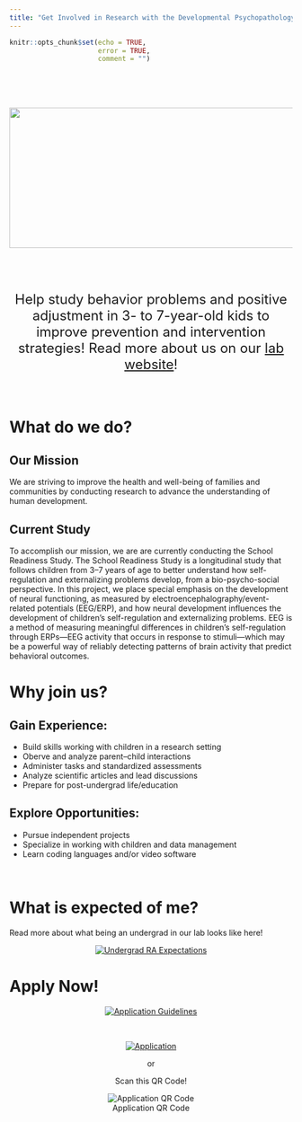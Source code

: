 ```yaml
---
title: "Get Involved in Research with the Developmental Psychopathology Lab!"
---
```


```r
knitr::opts_chunk$set(echo = TRUE,
                      error = TRUE,
                      comment = "")
```


<br>
<br>
<br>

<center>

<img src = "images/formalLogo.png" width="800" height = "250">




<font size = 5>

<br>

Help study behavior problems and positive adjustment in 3- to 7-year-old kids to improve prevention and intervention strategies! Read more about us on our [lab website](https://developmental-psychopathology.lab.uiowa.edu/)!

</font>

</center>

<br>

# What do we do?


## Our Mission

We are striving to improve the health and well-being of families and communities by conducting research to advance the understanding of human development.

## Current Study

To accomplish our mission, we are are currently conducting the School Readiness Study.
The School Readiness Study is a longitudinal study that follows children from 3–7 years of age to better understand how self-regulation and externalizing problems develop, from a bio-psycho-social perspective.
In this project, we place special emphasis on the development of neural functioning, as measured by electroencephalography/event-related potentials (EEG/ERP), and how neural development influences the development of children’s self-regulation and externalizing problems. EEG is a method of measuring meaningful differences in children’s self-regulation through ERPs—EEG activity that occurs in response to stimuli—which may be a powerful way of reliably detecting patterns of brain activity that predict behavioral outcomes.

# Why join us?

## Gain Experience:

* Build skills working with children in a research setting
* Oberve and analyze parent–child interactions
* Administer tasks and standardized assessments
* Analyze scientific articles and lead discussions
* Prepare for post-undergrad life/education

## Explore Opportunities:

* Pursue independent projects
* Specialize in working with children and data management
* Learn coding languages and/or video software

<br>

# What is expected of me? 

Read more about what being an undergrad in our lab looks like here! 

<center>

[![Undergrad RA Expectations](images/labExpectations.png)](https://devpsylab.github.io/LabWiki/expectations-undergradRA.html)


</center>

# Apply Now!

<center>

[![Application Guidelines](images/applicationGuidelines.png)](https://devpsylab.github.io/LabWiki/prospective-undergradRA.html)

<br>

[![Application](images/apply.png)](https://uiowa.qualtrics.com/jfe/form/SV_6foZRkaDKfsPf49?Q_JFE=qdg)

or

Scan this QR Code!

![Application QR Code](images/qr.jpg)

</center>

<br>
<br>
<br>


